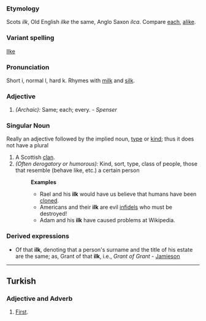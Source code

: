 ===Etymology===
Scots ''ilk'', Old English ''ilke'' the same, Anglo Saxon ''ilca''. Compare [[each]], [[alike]].
===Variant spelling===
[[Ilke]]
===Pronunciation===
Short i, normal l, hard k. Rhymes with [[milk]] and [[silk]].
===Adjective===
#''(Archaic):'' Same; each; every. - ''Spenser'' 
===Singular Noun===
Really an adjective followed by the implied noun, [[type]] or [[kind]]; thus it does not have a plural
# A Scottish [[clan]].
#''(Often derogatory or humorous):'' Kind, sort, type, class of people, those that resemble (behave like, etc.) a certain person
#:'''Examples'''
#:*Rael and his '''ilk''' would have us believe that humans have been [[clone]]d. 
#:*Americans and their '''ilk''' are evil [[infidel]]s who must be destroyed!
#:*Adam and his '''ilk''' have caused problems at Wikipedia.


===Derived expressions===
*Of that '''ilk''', denoting that a person's surname and the title of his estate are the same; as, Grant of that '''ilk''', i.e., ''Grant of Grant'' - [[Jamieson]]
----
==Turkish==
===Adjective and Adverb===
#[[First]].